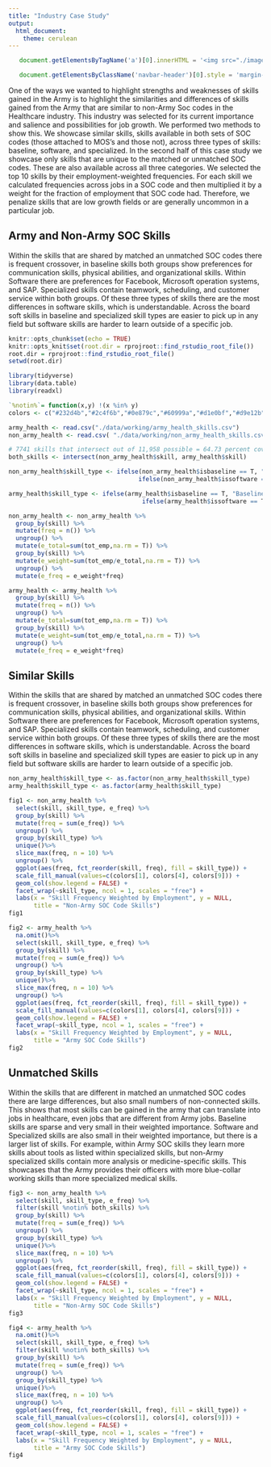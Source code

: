 ```yaml
---
title: "Industry Case Study"
output: 
  html_document:
    theme: cerulean
---
```

```js

   document.getElementsByTagName('a')[0].innerHTML = '<img src="./images/DSPG_white-01.png" width="120px" />'

   document.getElementsByClassName('navbar-header')[0].style = 'margin-top:-10px;'

```


One of the ways we wanted to highlight strengths and weaknesses of skills gained in the Army is to highlight the similarities and differences of skills gained from the Army that are similar to non-Army Soc codes in the Healthcare industry. This industry was selected for its current importance and salience and possibilities for job growth. We performed two methods to show this. We showcase similar skills, skills available in both sets of SOC codes (those attached to MOS's and those not), across three types of skills: baseline, software, and specialized. In the second half of this case study we showcase only skills that are unique to the matched or unmatched SOC codes. These are also available across all three categories. We selected the top 10 skills by their employment-weighted frequencies. For each skill we calculated frequencies across jobs in a SOC code and then multiplied it by a weight for the fraction of employment that SOC code had. Therefore, we penalize skills that are low growth fields or are generally uncommon in a particular job.

## Army and Non-Army SOC Skills

Within the skills that are shared by matched an unmatched SOC codes there is frequent crossover, in baseline skills both groups show preferences for communication skills, physical abilities, and organizational skills. Within Software there are preferences for Facebook, Microsoft operation systems, and SAP. Specialized skills contain teamwork, scheduling, and customer service within both groups. Of these three types of skills there are the most differences in software skills, which is understandable. Across the board soft skills in baseline and specialized skill types are easier to pick up in any field but software skills are harder to learn outside of a specific job.

```r
knitr::opts_chunk$set(echo = TRUE)
knitr::opts_knit$set(root.dir = rprojroot::find_rstudio_root_file())
root.dir = rprojroot::find_rstudio_root_file()
setwd(root.dir)

library(tidyverse)
library(data.table)
library(readxl)

`%notin%`= function(x,y) !(x %in% y)
colors <- c("#232d4b","#2c4f6b","#0e879c","#60999a","#d1e0bf","#d9e12b","#e6ce3a","#e6a01d","#e57200","#fdfdfd")

army_health <- read.csv("./data/working/army_health_skills.csv")
non_army_health <- read.csv( "./data/working/non_army_health_skills.csv")

# 7741 skills that intersect out of 11,958 possible = 64.73 percent coverage
both_skills <- intersect(non_army_health$skill, army_health$skill)

non_army_health$skill_type <- ifelse(non_army_health$isbaseline == T, "Baseline",
                                    ifelse(non_army_health$issoftware == T, "Software", "Specialized"))

army_health$skill_type <- ifelse(army_health$isbaseline == T, "Baseline",
                                     ifelse(army_health$issoftware == T, "Software", "Specialized"))

non_army_health <- non_army_health %>%
  group_by(skill) %>%
  mutate(freq = n()) %>%
  ungroup() %>%
  mutate(e_total=sum(tot_emp,na.rm = T)) %>%
  group_by(skill) %>%
  mutate(e_weight=sum(tot_emp/e_total,na.rm = T)) %>%
  ungroup() %>%
  mutate(e_freq = e_weight*freq)

army_health <- army_health %>%
  group_by(skill) %>%
  mutate(freq = n()) %>%
  ungroup() %>%
  mutate(e_total=sum(tot_emp,na.rm = T)) %>%
  group_by(skill) %>%
  mutate(e_weight=sum(tot_emp/e_total,na.rm = T)) %>%
  ungroup() %>%
  mutate(e_freq = e_weight*freq)

```

## Similar Skills

Within the skills that are shared by matched an unmatched SOC codes there is frequent crossover, in baseline skills both groups show preferences for communication skills, physical abilities, and organizational skills. Within Software there are preferences for Facebook, Microsoft operation systems, and SAP. Specialized skills contain teamwork, scheduling, and customer service within both groups. Of these three types of skills there are the most differences in software skills, which is understandable. Across the board soft skills in baseline and specialized skill types are easier to pick up in any field but software skills are harder to learn outside of a specific job.

```r
non_army_health$skill_type <- as.factor(non_army_health$skill_type)
army_health$skill_type <- as.factor(army_health$skill_type)

fig1 <- non_army_health %>%
  select(skill, skill_type, e_freq) %>%
  group_by(skill) %>%
  mutate(freq = sum(e_freq)) %>%
  ungroup() %>%
  group_by(skill_type) %>%
  unique()%>%
  slice_max(freq, n = 10) %>%
  ungroup() %>%
  ggplot(aes(freq, fct_reorder(skill, freq), fill = skill_type)) +
  scale_fill_manual(values=c(colors[1], colors[4], colors[9])) +
  geom_col(show.legend = FALSE) +
  facet_wrap(~skill_type, ncol = 1, scales = "free") +
  labs(x = "Skill Frequency Weighted by Employment", y = NULL,
       title = "Non-Army SOC Code Skills")
fig1

fig2 <- army_health %>%
  na.omit()%>%
  select(skill, skill_type, e_freq) %>%
  group_by(skill) %>%
  mutate(freq = sum(e_freq)) %>%
  ungroup() %>%
  group_by(skill_type) %>%
  unique()%>%
  slice_max(freq, n = 10) %>%
  ungroup() %>%
  ggplot(aes(freq, fct_reorder(skill, freq), fill = skill_type)) +
  scale_fill_manual(values=c(colors[1], colors[4], colors[9])) +
  geom_col(show.legend = FALSE) +
  facet_wrap(~skill_type, ncol = 1, scales = "free") +
  labs(x = "Skill Frequency Weighted by Employment", y = NULL,
       title = "Army SOC Code Skills")
fig2
```

## Unmatched Skills

Within the skills that are different in matched an unmatched SOC codes there are large differences, but also small numbers of non-connected skills. This shows that most skills can be gained in the army that can translate into jobs in healthcare, even jobs that are different from Army jobs. Baseline skills are sparse and very small in their weighted importance. Software and Specialized skills are also small in their weighted importance, but there is a larger list of skills. For example, within Army SOC skills they learn more skills about tools as listed within specialized skills, but non-Army specialized skills contain more analysis or medicine-specific skills. This showcases that the Army provides their officers with more blue-collar working skills than more specialized medical skills.

```r
fig3 <- non_army_health %>%
  select(skill, skill_type, e_freq) %>%
  filter(skill %notin% both_skills) %>%
  group_by(skill) %>%
  mutate(freq = sum(e_freq)) %>%
  ungroup() %>%
  group_by(skill_type) %>%
  unique()%>%
  slice_max(freq, n = 10) %>%
  ungroup() %>%
  ggplot(aes(freq, fct_reorder(skill, freq), fill = skill_type)) +
  scale_fill_manual(values=c(colors[1], colors[4], colors[9])) +
  geom_col(show.legend = FALSE) +
  facet_wrap(~skill_type, ncol = 1, scales = "free") +
  labs(x = "Skill Frequency Weighted by Employment", y = NULL,
       title = "Non-Army SOC Code Skills")
fig3

fig4 <- army_health %>%
  na.omit()%>%
  select(skill, skill_type, e_freq) %>%
  filter(skill %notin% both_skills) %>%
  group_by(skill) %>%
  mutate(freq = sum(e_freq)) %>%
  ungroup() %>%
  group_by(skill_type) %>%
  unique()%>%
  slice_max(freq, n = 10) %>%
  ungroup() %>%
  ggplot(aes(freq, fct_reorder(skill, freq), fill = skill_type)) +
  scale_fill_manual(values=c(colors[1], colors[4], colors[9])) +
  geom_col(show.legend = FALSE) +
  facet_wrap(~skill_type, ncol = 1, scales = "free") +
  labs(x = "Skill Frequency Weighted by Employment", y = NULL,
       title = "Army SOC Code Skills")
fig4
```

